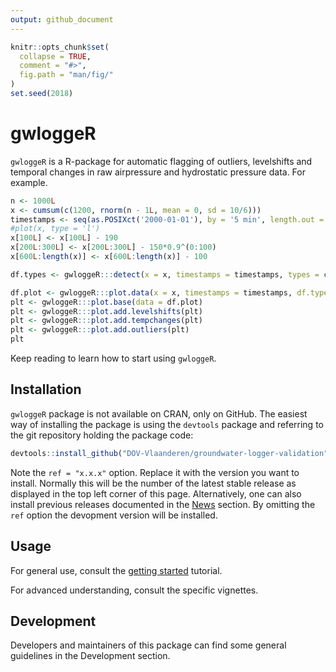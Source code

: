 ```yaml
---
output: github_document
---
```


<!-- README.md is generated from README.Rmd. -->

```r
knitr::opts_chunk$set(
  collapse = TRUE,
  comment = "#>",
  fig.path = "man/fig/"
)
set.seed(2018)
```

# gwloggeR

`gwloggeR` is a R-package for automatic flagging of outliers, levelshifts and temporal changes in raw airpressure and hydrostatic pressure data. For example.

```r
n <- 1000L
x <- cumsum(c(1200, rnorm(n - 1L, mean = 0, sd = 10/6)))
timestamps <- seq(as.POSIXct('2000-01-01'), by = '5 min', length.out = n)
#plot(x, type = 'l')
x[100L] <- x[100L] - 190
x[200L:300L] <- x[200L:300L] - 150*0.9^(0:100)
x[600L:length(x)] <- x[600L:length(x)] - 100

df.types <- gwloggeR:::detect(x = x, timestamps = timestamps, types = c('AO', 'LS', 'TC'))

df.plot <- gwloggeR:::plot.data(x = x, timestamps = timestamps, df.types = df.types)
plt <- gwloggeR:::plot.base(data = df.plot)
plt <- gwloggeR:::plot.add.levelshifts(plt)
plt <- gwloggeR:::plot.add.tempchanges(plt)
plt <- gwloggeR:::plot.add.outliers(plt)
plt
```

Keep reading to learn how to start using `gwloggeR`.

## Installation

`gwloggeR` package is not available on CRAN, only on GitHub. The easiest way of installing the package is using the `devtools` package and referring to the git repository holding the package code:

```r
devtools::install_github("DOV-Vlaanderen/groundwater-logger-validation", subdir = "gwloggeR", ref = "x.x.x")
```

Note the `ref = "x.x.x"` option. Replace it with the version you want to install. Normally this will be the number of the latest stable release as displayed in the top left corner of this page. Alternatively, one can also install previous releases documented in the [News](News.md) section. By omitting the `ref` option the devopment version will be installed.

## Usage

For general use, consult the [getting started](https://dov-vlaanderen.github.io/groundwater-logger-validation/gwloggeR/docs/articles/gwloggeR.html) tutorial.

For advanced understanding, consult the specific vignettes.

## Development

Developers and maintainers of this package can find some general guidelines in the Development section.

